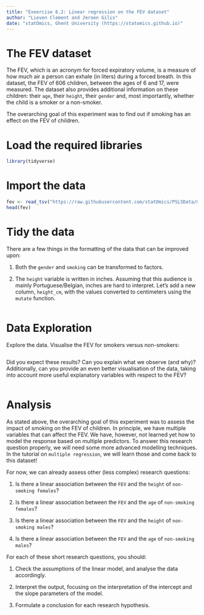 ```yaml
---
title: "Exeercise 6.2: Linear regression on the FEV dataset"
author: "Lieven Clement and Jeroen Gilis"
date: "statOmics, Ghent University (https://statomics.github.io)"
---
```


# The FEV dataset

The FEV, which is an acronym for forced expiratory volume,
is a measure of how much air a person can exhale (in liters)
during a forced breath. In this dataset, the FEV of 606 children,
between the ages of 6 and 17, were measured. The dataset
also provides additional information on these children:
their `age`, their `height`, their `gender` and, most
importantly, whether the child is a smoker or a non-smoker.

The overarching goal of this experiment was to find out if
smoking has an effect on the FEV of children.

# Load the required libraries

```r
library(tidyverse)
```

# Import the data

```r
fev <- read_tsv("https://raw.githubusercontent.com/statOmics/PSLSData/main/fev.txt")
head(fev)
```

# Tidy the data

There are a few things in the formatting of the
data that can be improved upon:

1. Both the `gender` and `smoking` can be transformed to
factors.

2. The `height` variable is written in inches. Assuming that
this audience is mainly Portuguese/Belgian, inches are hard to
interpret. Let's add a new column, `height_cm`, with the values
converted to centimeters using the `mutate` function.

```r

```

# Data Exploration

Explore the data. Visualise the FEV for smokers versus non-smokers:

```r

```

Did you expect these results? Can you explain what we observe (and why)?
Additionally, can you provide an even better visualisation of the data, taking
into account more useful explanatory variables with respect
to the FEV?

```r

```

# Analysis

As stated above, the overarching goal of this experiment was to assess the
impact of smoking on the FEV of children.
In principle, we have multiple variables that can affect the FEV.
We have, however, not learned yet how to model the response based on multiple
predictors. To answer this research question properly, we will need some
more advanced modelling techniques. In the tutorial on `multiple regression`,
we will learn those and come back to this dataset!

For now, we can already assess other (less complex) research questions:

1. Is there a linear association between the `FEV` and the `height` of
`non-smoking females`?

2. Is there a linear association between the `FEV` and the `age` of
`non-smoking females`?

3. Is there a linear association between the `FEV` and the `height` of
`non-smoking males`?

4. Is there a linear association between the `FEV` and the `age` of
`non-smoking males`?

For each of these short research questions, you should:

1. Check the assumptions of the linear model, and analyse the data accordingly.

2. Interpret the output, focusing on the interpretation of the intercept and the
slope parameters of the model.

3. Formulate a conclusion for each research hypothesis.
